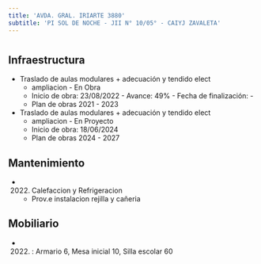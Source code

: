 ```yaml
---
title: 'AVDA. GRAL. IRIARTE 3880'
subtitle: 'PI SOL DE NOCHE - JII N° 10/05° - CAIYJ ZAVALETA'
---
```


#
## Infraestructura

* Traslado de aulas modulares + adecuación y tendido elect 
    + ampliacion - En Obra 
    + Inicio de obra: 23/08/2022 - Avance: 49% - Fecha de finalización: - 
    + Plan de obras 2021 - 2023 


* Traslado de aulas modulares + adecuación y tendido elect 
    + ampliacion - En Proyecto 
    + Inicio de obra: 18/06/2024 
    + Plan de obras 2024 - 2027 






## Mantenimiento

*  (2022) Calefaccion y Refrigeracion 
    + Prov.e instalacion rejilla y cañeria





## Mobiliario

*  (2022) : Armario 6, Mesa inicial 10, Silla escolar 60 



